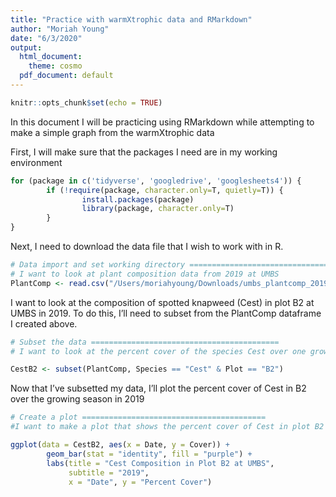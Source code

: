 ```yaml
---
title: "Practice with warmXtrophic data and RMarkdown"
author: "Moriah Young"
date: "6/3/2020"
output:
  html_document:
    theme: cosmo
  pdf_document: default
---
```


```r
knitr::opts_chunk$set(echo = TRUE)
```

In this document I will be practicing using RMarkdown while attempting to make a simple graph from the warmXtrophic data

First, I will make sure that the packages I need are in my working environment
```r
for (package in c('tidyverse', 'googledrive', 'googlesheets4')) {
        if (!require(package, character.only=T, quietly=T)) {
                install.packages(package)
                library(package, character.only=T)
        }
}
```

Next, I need to download the data file that I wish to work with in R.
```r
# Data import and set working directory ==============================================
# I want to look at plant composition data from 2019 at UMBS
PlantComp <- read.csv("/Users/moriahyoung/Downloads/umbs_plantcomp_2019 - Sheet1.csv")
```

I want to look at the composition of spotted knapweed (Cest) in plot B2 at UMBS in 2019. To do this, I'll need to subset from the PlantComp dataframe I created above.
```r
# Subset the data ==========================================
# I want to look at the percent cover of the species Cest over one growing season and plot its composition over time

CestB2 <- subset(PlantComp, Species == "Cest" & Plot == "B2")
```

Now that I've subsetted my data, I'll plot the percent cover of Cest in B2 over the growing season in 2019
```r
# Create a plot =========================================
#I want to make a plot that shows the percent cover of Cest in plot B2 over one growing season

ggplot(data = CestB2, aes(x = Date, y = Cover)) +
        geom_bar(stat = "identity", fill = "purple") +
        labs(title = "Cest Composition in Plot B2 at UMBS",
             subtitle = "2019",
             x = "Date", y = "Percent Cover")
```

